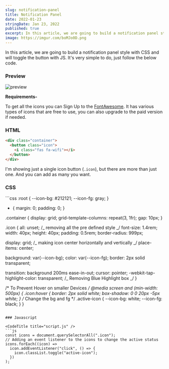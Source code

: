 ```yaml
---
slug: notification-panel
title: Notification Panel
date: 2022-01-23
stringDate: Jan 23, 2022
published: true
excerpt: In this article, we are going to build a notification panel style with CSS and will toggle the button with JS. It's very simple to do.
image: https://imgur.com/boMJo0D.png
---
```


In this article, we are going to build a notification panel style with CSS and will toggle the button with JS. It's very simple to do, just follow the below code.

### Preview

![preview](https://imgur.com/S60LlTA.png)

**Requirements-**

To get all the icons you can Sign Up to the [FontAwesome](https://fontawesome.com/). It has various types of icons that are free to use, you can also upgrade to the paid version if needed.

### HTML

<CodeTitle title="index.html" />

```html
<div class="container">
  <button class="icon">
    <i class="fas fa-wifi"></i>
  </button>
</div>
```

I'm showing just a single icon button (`.icon`), but there are more than just one. And you can add as many you want.

### CSS

<CodeTitle title="styles.css" />
```css 
:root {
  --icon-bg: #212121;
  --icon-fg: gray;
}

* {
  margin: 0;
  padding: 0;
}

.container {
  display: grid;
  grid-template-columns: repeat(3, 1fr);
  gap: 10px;
}

.icon {
  all: unset; /_ removing all the pre defined style _/
  font-size: 1.4rem;
  width: 40px;
  height: 40px;
  padding: 0.5rem;
  border-radius: 999px;

  display: grid; /_ making icon center horizontally and vertically _/
  place-items: center;

  background: var(--icon-bg);
  color: var(--icon-fg);
  border: 2px solid transparent;

  transition: background 200ms ease-in-out;
  cursor: pointer;
  -webkit-tap-highlight-color: transparent; /_ Removing Blue Highlight box _/
}

/* To Prevent Hover on smaller Devices */
@media screen and (min-width: 500px) {
  .icon:hover {
    border: 2px solid white;
    box-shadow: 0 0 20px -5px white;
  }
  /* Change the bg and fg */
  .active-icon {
    --icon-bg: white;
    --icon-fg: black;
  }
}
````

### Javascript

<CodeTitle title="script.js" />
```js
const icons = document.querySelectorAll(".icon");
// Adding an event listener to the icons to change the active status
icons.forEach((icon) =>
  icon.addEventListener("click", () => {
    icon.classList.toggle("active-icon");
  })
);
````

<Codepen id="QWqeOjg" />
